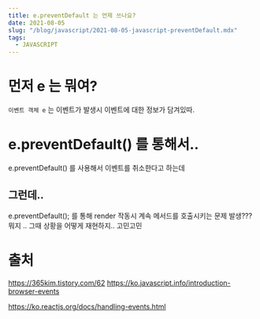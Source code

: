 ```yaml
---
title: e.preventDefault 는 언제 쓰나요?
date: 2021-08-05
slug: "/blog/javascript/2021-08-05-javascript-preventDefault.mdx"
tags:
  - JAVASCRIPT
---
```


# 먼저 e 는 뭐여?

`이벤트 객체 e` 는 이벤트가 발생시 이벤트에 대한 정보가 담겨있따.


# e.preventDefault() 를 통해서..

e.preventDefault() 를 사용해서 이벤트를 취소한다고 하는데


##  그런데.. 


e.preventDefault();
를 통해 render 작동시 계속 메서드를 호출시키는 문제 발생???
뭐지 .. 그때 상황을 어떻게 재현하지.. 고민고민



# 출처
https://365kim.tistory.com/62
https://ko.javascript.info/introduction-browser-events

https://ko.reactjs.org/docs/handling-events.html

